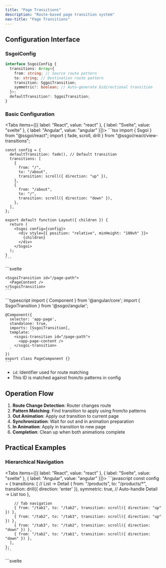 ```yaml
---
title: "Page Transitions"
description: "Route-based page transition system"
nav-title: "Page Transitions"
---
```


## Configuration Interface

### SsgoiConfig

```typescript
interface SsgoiConfig {
  transitions: Array<{
    from: string; // Source route pattern
    to: string; // Destination route pattern
    transition: SggoiTransition;
    symmetric?: boolean; // Auto-generate bidirectional transition
  }>;
  defaultTransition?: SggoiTransition;
}
```

### Basic Configuration

<Tabs items={[{ label: "React", value: "react" }, { label: "Svelte", value: "svelte" }, { label: "Angular", value: "angular" }]}>
  <TabPanel value="react">
    ```tsx
    import { Ssgoi } from "@ssgoi/react";
    import { fade, scroll, drill } from "@ssgoi/react/view-transitions";

    const config = {
      defaultTransition: fade(), // Default transition
      transitions: [
        {
          from: "/",
          to: "/about",
          transition: scroll({ direction: "up" }),
        },
        {
          from: "/about",
          to: "/",
          transition: scroll({ direction: "down" }),
        },
      ],
    };

    export default function Layout({ children }) {
      return (
        <Ssgoi config={config}>
          <div style={{ position: "relative", minHeight: "100vh" }}>
            {children}
          </div>
        </Ssgoi>
      );
    }
    ```
  </TabPanel>
  <TabPanel value="svelte">
    ```svelte
    <script>
      import { Ssgoi } from "@ssgoi/svelte";
      import { fade, scroll, drill } from "@ssgoi/svelte/view-transitions";

      const config = {
        defaultTransition: fade(), // Default transition
        transitions: [
          {
            from: "/",
            to: "/about",
            transition: scroll({ direction: "up" }),
          },
          {
            from: "/about",
            to: "/",
            transition: scroll({ direction: "down" }),
          },
        ],
      };
    </script>

    <Ssgoi {config}>
      <div style="position: relative; min-height: 100vh;">
        <slot />
      </div>
    </Ssgoi>
    ```
  </TabPanel>
  <TabPanel value="angular">
    ```typescript
    import { Component } from '@angular/core';
    import { Ssgoi } from '@ssgoi/angular';
    import { fade, scroll } from '@ssgoi/angular/view-transitions';
    import type { SsgoiConfig } from '@ssgoi/angular';

    @Component({
      selector: 'app-root',
      standalone: true,
      imports: [Ssgoi],
      template: `
        <ssgoi [config]="ssgoiConfig">
          <div style="position: relative; min-height: 100vh;">
            <router-outlet />
          </div>
        </ssgoi>
      `
    })
    export class AppComponent {
      ssgoiConfig: SsgoiConfig = {
        defaultTransition: fade(), // Default transition
        transitions: [
          {
            from: '/',
            to: '/about',
            transition: scroll({ direction: 'up' })
          },
          {
            from: '/about',
            to: '/',
            transition: scroll({ direction: 'down' })
          }
        ]
      };
    }
    ```
  </TabPanel>
</Tabs>

## Route Matching Rules

### Pattern Types

1. **Exact Match**: `/home` → Matches exactly with `/home`
2. **Wildcard Suffix**: `/products/*` → Matches `/products/123`
3. **Full Wildcard**: `*` → Matches all routes

### Matching Priority

More specific patterns take precedence:

```javascript
transitions: [
  // 1st priority: Exact match
  { from: "/blog/post-1", to: "/blog/post-2", transition: scroll() },

  // 2nd priority: Wildcard match
  { from: "/blog/*", to: "/blog/*", transition: fade() },

  // 3rd priority: defaultTransition
];
```

## Symmetric Option

Automatically generates bidirectional transitions:

```javascript
{
  from: '/home',
  to: '/about',
  transition: fade(),
  symmetric: true  // Automatically generates reverse transition
}

// The above configuration works as follows:
// /home → /about: fade
// /about → /home: fade (auto-generated)
```

## View Transition Structure

View Transition follows the same structure as Element Transition:

```typescript
interface ViewTransition {
  in?: (
    element: HTMLElement,
    context?: SggoiTransitionContext
  ) => TransitionConfig;
  out?: (
    element: HTMLElement,
    context?: SggoiTransitionContext
  ) => TransitionConfig;
}
```

- **out**: Applied to from page (exiting page)
- **in**: Applied to to page (entering page)

## Context Object

The scroll difference between the previous page and current page is passed as the second argument to View Transition:

```typescript
interface SggoiTransitionContext {
  scrollOffset: {
    x: number; // Scroll X difference between previous and current page
    y: number; // Scroll Y difference between previous and current page
  };
}

// Example: Scroll-aware transition
const scrollAwareTransition = {
  in: (element, context) => {
    const { scrollOffset } = context;
    return {
      prepare: (el) => {
        // Start by moving by the scroll difference
        el.style.transform = `translateY(${-scrollOffset.y}px)`;
      },
      tick: (progress) => ({
        // Return to original position
        transform: `translateY(${-scrollOffset.y * (1 - progress)}px)`,
      }),
    };
  },
};
```

## SsgoiTransition Component

Wrapper component that wraps each page:

<Tabs items={[{ label: "React", value: "react" }, { label: "Svelte", value: "svelte" }, { label: "Angular", value: "angular" }]}>
  <TabPanel value="react">
    ```tsx
    import { SsgoiTransition } from "@ssgoi/react";

    export default function Page() {
      return (
        <SsgoiTransition id="/page-path">
          <PageContent />
        </SsgoiTransition>
      );
    }
    ```
  </TabPanel>
  <TabPanel value="svelte">
    ```svelte
    <script>
      import { SsgoiTransition } from "@ssgoi/svelte";
    </script>

    <SsgoiTransition id="/page-path">
      <PageContent />
    </SsgoiTransition>
    ```
  </TabPanel>
  <TabPanel value="angular">
    ```typescript
    import { Component } from '@angular/core';
    import { SsgoiTransition } from '@ssgoi/angular';

    @Component({
      selector: 'app-page',
      standalone: true,
      imports: [SsgoiTransition],
      template: `
        <ssgoi-transition id="/page-path">
          <app-page-content />
        </ssgoi-transition>
      `
    })
    export class PageComponent {}
    ```
  </TabPanel>
</Tabs>

- `id`: Identifier used for route matching
- This ID is matched against from/to patterns in config

## Operation Flow

1. **Route Change Detection**: Router changes route
2. **Pattern Matching**: Find transition to apply using from/to patterns
3. **Out Animation**: Apply out transition to current page
4. **Synchronization**: Wait for out and in animation preparation
5. **In Animation**: Apply in transition to new page
6. **Completion**: Clean up when both animations complete

## Practical Examples

### Hierarchical Navigation

<Tabs items={[{ label: "React", value: "react" }, { label: "Svelte", value: "svelte" }, { label: "Angular", value: "angular" }]}>
  <TabPanel value="react">
    ```javascript
    const config = {
      transitions: [
        // List → Detail
        {
          from: "/products",
          to: "/products/*",
          transition: drill({ direction: 'enter' }),
          symmetric: true, // Auto-handle Detail → List too
        },

        // Tab navigation
        { from: "/tab1", to: "/tab2", transition: scroll({ direction: "up" }) },
        { from: "/tab2", to: "/tab3", transition: scroll({ direction: "up" }) },
        { from: "/tab3", to: "/tab2", transition: scroll({ direction: "down" }) },
        { from: "/tab2", to: "/tab1", transition: scroll({ direction: "down" }) },
      ],
    };
    ```
  </TabPanel>
  <TabPanel value="svelte">
    ```svelte
    <script>
      import { drill, scroll } from "@ssgoi/svelte/view-transitions";

      const config = {
        transitions: [
          // List → Detail
          {
            from: "/products",
            to: "/products/*",
            transition: drill({ direction: 'enter' }),
            symmetric: true, // Auto-handle Detail → List too
          },

          // Tab navigation
          { from: "/tab1", to: "/tab2", transition: scroll({ direction: "up" }) },
          { from: "/tab2", to: "/tab3", transition: scroll({ direction: "up" }) },
          { from: "/tab3", to: "/tab2", transition: scroll({ direction: "down" }) },
          { from: "/tab2", to: "/tab1", transition: scroll({ direction: "down" }) },
        ],
      };
    </script>
    ```
  </TabPanel>
  <TabPanel value="angular">
    ```typescript
    import { drill, scroll } from '@ssgoi/angular/view-transitions';
    import type { SsgoiConfig } from '@ssgoi/angular';

    const ssgoiConfig: SsgoiConfig = {
      transitions: [
        // List → Detail
        {
          from: '/products',
          to: '/products/*',
          transition: drill({ direction: 'enter' }),
          symmetric: true // Auto-handle Detail → List too
        },

        // Tab navigation
        { from: '/tab1', to: '/tab2', transition: scroll({ direction: 'up' }) },
        { from: '/tab2', to: '/tab3', transition: scroll({ direction: 'up' }) },
        { from: '/tab3', to: '/tab2', transition: scroll({ direction: 'down' }) },
        { from: '/tab2', to: '/tab1', transition: scroll({ direction: 'down' }) }
      ]
    };
    ```
  </TabPanel>
</Tabs>
